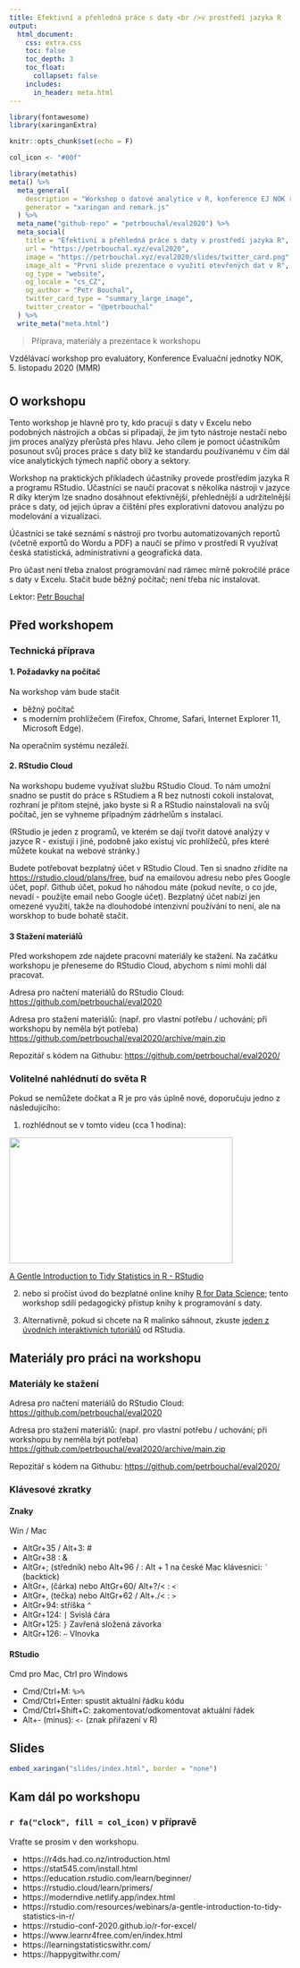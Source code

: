 ```yaml
---
title: Efektivní a přehledná práce s daty <br />v prostředí jazyka R
output:
  html_document:
    css: extra.css
    toc: false
    toc_depth: 3
    toc_float:
      collapset: false
    includes:
      in_header: meta.html
---
```


```r
library(fontawesome)
library(xaringanExtra)

knitr::opts_chunk$set(echo = F)

col_icon <- "#00f"
```


```r
library(metathis)
meta() %>%
  meta_general(
    description = "Workshop o datové analytice v R, konference EJ NOK říjen 2020",
    generator = "xaringan and remark.js"
  ) %>% 
  meta_name("github-repo" = "petrbouchal/eval2020") %>% 
  meta_social(
    title = "Efektivní a přehledná práce s daty v prostředí jazyka R",
    url = "https://petrbouchal.xyz/eval2020",
    image = "https://petrbouchal.xyz/eval2020/slides/twitter_card.png",
    image_alt = "První slide prezentace o využití otevřených dat v R",
    og_type = "website",
    og_locale = "cs_CZ",
    og_author = "Petr Bouchal",
    twitter_card_type = "summary_large_image",
    twitter_creator = "@petrbouchal"
  ) %>% 
  write_meta("meta.html")
```


> Příprava, materiály a prezentace k workshopu

Vzdělávací workshop pro evaluátory, Konference Evaluační jednotky NOK, 5. listopadu 2020 (MMR)

# {.tabset}

## O workshopu

Tento workshop je hlavně pro ty, kdo pracují s daty v Excelu nebo podobných nástrojích a občas si připadají, že jim tyto nástroje nestačí nebo jim proces analýzy přerůstá přes hlavu. Jeho cílem je pomoct účastníkům posunout svůj proces práce s daty blíž ke standardu používanému v čím dál více analytických týmech napříč obory a sektory. 

Workshop na praktických příkladech účastníky provede prostředím jazyka R a programu RStudio. Účastníci se naučí pracovat s několika nástroji v jazyce R  díky kterým lze snadno dosáhnout efektivnější, přehlednější a udržitelnější práce s daty, od jejich úprav a čištění přes explorativní datovou analýzu po modelování a vizualizaci. 

Účastníci se také seznámí s nástroji pro tvorbu automatizovaných reportů (včetně exportů do Wordu a PDF) a naučí se přímo v prostředí R využívat česká statistická, administrativní a geografická data. 

Pro účast není třeba znalost programování nad rámec mírně pokročilé práce s daty v Excelu. Stačit bude běžný počítač; není třeba nic instalovat. 

Lektor: [Petr Bouchal](https://petrbouchal.github.io)

## Před workshopem

### Technická příprava

#### 1. Požadavky na počítač

Na workshop vám bude stačit 

- běžný počítač 
- s moderním prohlížečem (Firefox, Chrome, Safari, Internet Explorer 11, Microsoft Edge). 

Na operačním systému nezáleží.

#### 2. RStudio Cloud

Na workshopu budeme využívat službu RStudio Cloud. To nám umožní snadno se pustit do práce s RStudiem a R bez nutnosti cokoli instalovat, rozhraní je přitom stejné, jako byste si R a RStudio nainstalovali na svůj počítač, jen se vyhneme případným zádrhelům s instalací.

(RStudio je jeden z programů, ve kterém se dají tvořit datové analýzy v jazyce R - existují i jiné, podobně jako existuj víc prohlížečů, přes které můžete koukat na webové stránky.)

Budete potřebovat bezplatný účet v RStudio Cloud. Ten si snadno zřídíte na <https://rstudio.cloud/plans/free>, buď na emailovou adresu nebo přes Google účet, popř. Github účet, pokud ho náhodou máte (pokud nevíte, o co jde, nevadí - použijte email nebo Google účet). Bezplatný účet nabízí jen omezené využití, takže na dlouhodobé intenzivní používání to není, ale na worskhop to bude bohatě stačit.

#### 3 Stažení materiálů

Před workshopem zde najdete pracovní materiály ke stažení. Na začátku workshopu je přeneseme do RStudio Cloud, abychom s nimi mohli dál pracovat.

Adresa pro načtení materiálů do RStudio Cloud: <https://github.com/petrbouchal/eval2020>

Adresa pro stažení materiálů: (např. pro vlastní potřebu / uchování; při workshopu by neměla být potřeba) <https://github.com/petrbouchal/eval2020/archive/main.zip>

Repozitář s kódem na Githubu: <https://github.com/petrbouchal/eval2020/>

### Volitelné nahlédnutí do světa R

Pokud se nemůžete dočkat a R je pro vás úplně nové, doporučuju jedno z následujícího: 

1) rozhlédnout se v tomto videu (cca 1 hodina):

<p><a href="https://rstudio.com/resources/webinars/a-gentle-introduction-to-tidy-statistics-in-r/?wvideo=hltkvqscdz"><img src="https://embedwistia-a.akamaihd.net/deliveries/4d5cca91aba7c7aad975ac5838c69217987a9e83.jpg?image_play_button_size=2x&amp;image_crop_resized=960x540&amp;image_play_button=1&amp;image_play_button_color=71a5d4e0" style="width: 400px; height: 225px;" width="400" height="225"></a></p><p><a href="https://rstudio.com/resources/webinars/a-gentle-introduction-to-tidy-statistics-in-r/?wvideo=hltkvqscdz">A Gentle Introduction to Tidy Statistics in R - RStudio</a></p>

2) nebo si pročíst úvod do bezplatné online knihy [R for Data Science](https://r4ds.had.co.nz/introduction.html); tento workshop sdílí pedagogický přístup knihy k programování s daty. 

3) Alternativně, pokud si chcete na R malinko sáhnout, zkuste [jeden z úvodních interaktivních tutoriálů](https://rstudio.cloud/learn/primers/1.2) od RStudia.


## Materiály pro práci na workshopu {#materialy .tabset .tabset-pills}

### Materiály ke stažení

Adresa pro načtení materiálů do RStudio Cloud: <https://github.com/petrbouchal/eval2020>

Adresa pro stažení materiálů: (např. pro vlastní potřebu / uchování; při workshopu by neměla být potřeba) <https://github.com/petrbouchal/eval2020/archive/main.zip>

Repozitář s kódem na Githubu: <https://github.com/petrbouchal/eval2020/>

### Klávesové zkratky

#### Znaky

Win / Mac

- AltGr+35 / Alt+3: #
- AltGr+38 : &
- AltGr+; (středník) nebo Alt+96 / : Alt + 1 na české Mac klávesnici: `` `  `` (backtick)
- AltGr+, (čárka) nebo AltGr+60/ Alt+?/< : `<`
- AltGr+, (tečka) nebo AltGr+62 / Alt+./< : `>`
- AltGr+94: stříška `^`
- AltGr+124: `|` 	Svislá čára
- AltGr+125: `}` 	Zavřená složená závorka
- AltGr+126: `~` 	Vlnovka

#### RStudio

Cmd pro Mac, Ctrl pro Windows

- Cmd/Ctrl+M: `%>%` 
- Cmd/Ctrl+Enter: spustit aktuální řádku kódu
- Cmd/Ctrl+Shift+C: zakomentovat/odkomentovat aktuální řádek
- Alt+- (minus): `<-` (znak přiřazení v R) 

## Slides 

```r
embed_xaringan("slides/index.html", border = "none")
```


## Kam dál po workshopu

### `r fa("clock", fill = col_icon)` v přípravě

Vraťte se prosím v den workshopu.

- https://r4ds.had.co.nz/introduction.html
- https://stat545.com/install.html
- https://education.rstudio.com/learn/beginner/
- https://rstudio.cloud/learn/primers/
- https://moderndive.netlify.app/index.html
- https://rstudio.com/resources/webinars/a-gentle-introduction-to-tidy-statistics-in-r/
- https://rstudio-conf-2020.github.io/r-for-excel/
- https://www.learnr4free.com/en/index.html
- https://learningstatisticswithr.com/
- https://happygitwithr.com/
